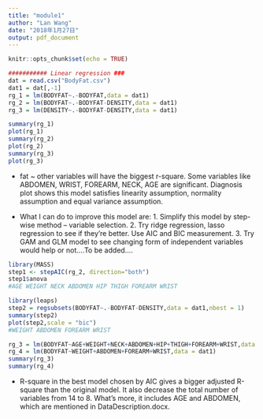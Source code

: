 ---
title: "module1"
author: "Lan Wang"
date: "2018年1月27日"
output: pdf_document
---

```{r setup, include=FALSE}
knitr::opts_chunk$set(echo = TRUE)
```

```{r}
########### Linear regression ###
dat = read.csv("BodyFat.csv")
dat1 = dat[,-1]
rg_1 = lm(BODYFAT~.-BODYFAT,data = dat1)
rg_2 = lm(BODYFAT~.-BODYFAT-DENSITY,data = dat1)
rg_3 = lm(DENSITY~.-BODYFAT-DENSITY,data = dat1)

summary(rg_1)
plot(rg_1)
summary(rg_2)
plot(rg_2)
summary(rg_3)
plot(rg_3)
```

- fat ~ other variables will have the biggest r-square. Some variables like ABDOMEN, WRIST, FOREARM, NECK, AGE are significant. Diagnosis plot shows this model satisfies linearity assumption, normality assumption and equal variance assumption.

- What I can do to improve this model are: 1. Simplify this model by step-wise method -- variable selection. 2. Try ridge regression, lasso regression to see if they're better. Use AIC and BIC measurement. 3. Try GAM and GLM model to see changing form of independent variables would help or not....To be added....

```{r}
library(MASS)
step1 <- stepAIC(rg_2, direction="both")
step1$anova
#AGE WEIGHT NECK ABDOMEN HIP THIGH FOREARM WRIST

library(leaps)
step2 = regsubsets(BODYFAT~.-BODYFAT-DENSITY,data = dat1,nbest = 1)
summary(step2)
plot(step2,scale = "bic")
#WEIGHT ABDOMEN FOREARM WRIST

rg_3 = lm(BODYFAT~AGE+WEIGHT+NECK+ABDOMEN+HIP+THIGH+FOREARM+WRIST,data = dat1)
rg_4 = lm(BODYFAT~WEIGHT+ABDOMEN+FOREARM+WRIST,data = dat1)
summary(rg_3)
summary(rg_4)
```

- R-square in the best model chosen by AIC gives a bigger adjusted R-square than the original model. It also decrease the total number of variables from 14 to 8. What's more, it includes AGE and ABDOMEN, which are mentioned in DataDescription.docx. 
